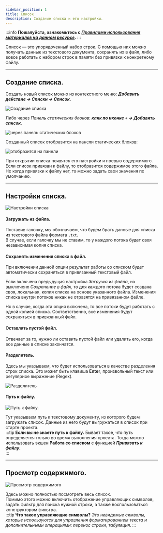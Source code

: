 ```yaml
---
sidebar_position: 1
title: Список
description: Создание списка и его настройки.
--- 
```

:::info **Пожалуйста, ознакомьтесь с [*Правилами использования материалов на данном ресурсе*](../../Disclaimer).**
::: 

Список — это упорядоченный набор строк. С помощью них можно получать данные из текстового документа, сохранять их в файл, либо вовсе работать с набором строк в памяти без привязки к конкретному файлу.  
_______________________________________________ 
## Создание списка.  
Создать новый список можно из контекстного меню: ***Добавить действие → Списки → Список***.  

![Создание списка](./assets/Lists/Lists_pic1.png) 

Либо через *Панель статических блоков*: ***клик по иконке*** `+` ***→ Добавить список***.  

![через панель статических блоков](./assets/Lists/Lists_pic2.png) 

Созданный список отобразится на панели статических блоков:  

![отобразится на панели](./assets/Lists/Lists_pic3.png)  

При открытии списка появятся его настройки и превью содержимого.  
Если список привязан к файлу, то отобразится содержимое этого файла.  
Но когда привязки к файлу нет, то можно задать свои значения по умолчанию.  
_______________________________________________ 
## Настройки списка.    
![Настройки списка](./assets/Lists/Lists_pic4.png) 

#### Загружать из файла.  
Поставив галочку, мы обозначаем, что будем брать данные для списка из текстового файла формата `.txt`.  
В случае, если галочку мы не ставим, то у каждого потока будет своя независимая копия списка.  

#### Сохранять изменения списка в файл.  
При включении данной опции результат работы со списком будет автоматически сохраняться в привязанный текстовый файл.  

Если включена предыдущая настройка *Загрузка из файла*, но выключено *Сохранение в файл*, то для каждого потока будет создана своя, локальная, копия списка на основе указанного файла. Изменения списка внутри потоков никак не отразятся на привязанном файле.  

Но в случае, когда эта опция включена, то все потоки будут работать с одной копией списка. Соответственно, все изменения будут сохраняться в привязанный файл.  

#### Оставлять пустой файл.  
Отвечает за то, нужно ли оставить пустой файл или удалить его, когда все данные в списке закончатся.  

#### Разделитель.  
Здесь мы указываем, что будет использоваться в качестве разделения строк списка. Это может быть клавиша **Enter**, произвольный текст или регулярное выражение (Regex).

![Разделитель](./assets/Lists/Lists_pic5.png)   

#### Путь к файлу.  
![Путь к файлу.](./assets/Lists/Lists_pic6.png)   

Тут указываем путь к текстовому документу, из которого будем загружать список. Данные из него будут выгружаться в список при старте проекта.  
:::tip **Если вы не знаете путь к файлу.**
Бывает такое, что путь определяется только во время выполнения проекта. Тогда можно использовать экшен **Работа со списком** с функцией ***Привязать к файлу***.  
::: 
_______________________________________________ 
## Просмотр содержимого.  
![Просмотр содержимого](./assets/Lists/Lists_pic7.png) 

Здесь можно полностью посмотреть весь список.   
Помимо этого можно включить отображение управляющих символов, задать фильтр для поиска нужной строки, а также воспользоваться конструктором фильтра.  
:::tip **Что такое управляющие символы?**
*Это невидимые символы, которые используются для управления форматированием текста и дополнительными операциями: перенос строки, табуляция.* 
::: 